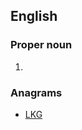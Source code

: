 ==English==

===Proper noun===
{{en-proper noun}}

# {{abbreviation of|[[late|Late]] [[Greek]]|lang=en}}

===Anagrams===
* [[LKG#English|LKG]]
